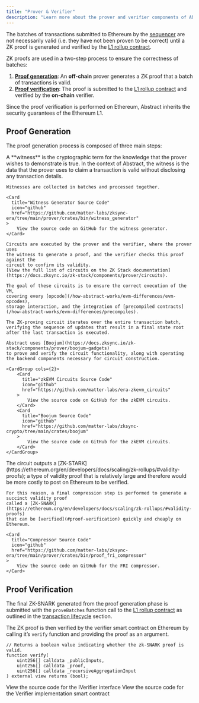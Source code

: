 ```yaml
---
title: "Prover & Verifier"
description: "Learn more about the prover and verifier components of Abstract."
---
```


The batches of transactions submitted to Ethereum by the [sequencer](/how-abstract-works/architecture/components/sequencer)
are not necessarily valid (i.e. they have not been proven to be correct) until a ZK proof is generated
and verified by the [L1 rollup contract](/how-abstract-works/architecture/components/l1-rollup-contracts).

ZK proofs are used in a two-step process to ensure the correctness of batches:

1. **[Proof generation](#proof-generation)**: An **off-chain** prover generates a ZK proof that a batch of transactions is valid.
2. **[Proof verification](#proof-verification)**: The proof is submitted to the [L1 rollup contract](/how-abstract-works/architecture/components/l1-rollup-contracts) and verified by the **on-chain** verifier.

Since the proof verification is performed on Ethereum, Abstract inherits the security guarantees of the Ethereum L1.

## Proof Generation

The proof generation process is composed of three main steps:

<Steps>
  <Step title="Witness Generation">
    A **witness** is the cryptographic term for the knowledge 
    that the prover wishes to demonstrate is true. 
    In the context of Abstract, the witness is the data that the prover uses to claim a transaction is valid without disclosing any transaction details.
  
    Witnesses are collected in batches and processed together.

    <Card
      title="Witness Generator Source Code"
      icon="github"
      href="https://github.com/matter-labs/zksync-era/tree/main/prover/crates/bin/witness_generator"
    >
        View the source code on GitHub for the witness generator.
    </Card>

  </Step>

  <Step title="Circuit Execution">
    
    Circuits are executed by the prover and the verifier, where the prover uses 
    the witness to generate a proof, and the verifier checks this proof against the 
    circuit to confirm its validity.
    [View the full list of circuits on the ZK Stack documentation](https://docs.zksync.io/zk-stack/components/prover/circuits).

    The goal of these circuits is to ensure the correct execution of the VM,
    covering every [opcode](/how-abstract-works/evm-differences/evm-opcodes),
    storage interaction, and the integration of [precompiled contracts](/how-abstract-works/evm-differences/precompiles).

    The ZK-proving circuit iterates over the entire transaction batch,
    verifying the sequence of updates that result in a final state root after the last transaction is executed.

    Abstract uses [Boojum](https://docs.zksync.io/zk-stack/components/prover/boojum-gadgets)
    to prove and verify the circuit functionality, along with operating the backend components necessary for circuit construction.

    <CardGroup cols={2}>
        <Card
          title="zkEVM Circuits Source Code"
          icon="github"
          href="https://github.com/matter-labs/era-zkevm_circuits"
        >
            View the source code on GitHub for the zkEVM circuits.
        </Card>
        <Card
          title="Boojum Source Code"
          icon="github"
          href="https://github.com/matter-labs/zksync-crypto/tree/main/crates/boojum"
        >
            View the source code on GitHub for the zkEVM circuits.
        </Card>
    </CardGroup>

  </Step>

  <Step title="Proof Compression">
    The circuit outputs a 
    [ZK-STARK](https://ethereum.org/en/developers/docs/scaling/zk-rollups/#validity-proofs);
    a type of validity proof that is relatively large and therefore would be more costly 
    to post on Ethereum to be verified.

    For this reason, a final compression step is performed to generate a succinct validity proof
    called a [ZK-SNARK](https://ethereum.org/en/developers/docs/scaling/zk-rollups/#validity-proofs)
    that can be [verified](#proof-verification) quickly and cheaply on Ethereum.

    <Card
      title="Compressor Source Code"
      icon="github"
      href="https://github.com/matter-labs/zksync-era/tree/main/prover/crates/bin/proof_fri_compressor"
    >
        View the source code on GitHub for the FRI compressor.
    </Card>

  </Step>
</Steps>

## Proof Verification

The final ZK-SNARK generated from the proof generation phase is
submitted with the `proveBatches` function call to the
[L1 rollup contract](/how-abstract-works/architecture/components/l1-rollup-contracts) as outlined in the
[transaction lifecycle](/how-abstract-works/architecture/transaction-lifecycle) section.

The ZK proof is then verified by the verifier smart contract on Ethereum by calling
it&rsquo;s `verify` function and providing the proof as an argument.

```solidity
// Returns a boolean value indicating whether the zk-SNARK proof is valid.
function verify(
    uint256[] calldata _publicInputs,
    uint256[] calldata _proof,
    uint256[] calldata _recursiveAggregationInput
) external view returns (bool);
```

<CardGroup cols={2}>
  <Card
    title="IVerifier Interface Source Code"
    icon="github"
    href="https://github.com/matter-labs/era-contracts/blob/main/l1-contracts/contracts/state-transition/chain-interfaces/IVerifier.sol"
  >
    View the source code for the IVerifier interface
  </Card>
  <Card
    title="Verifier Source Code"
    icon="github"
    href="https://github.com/matter-labs/era-contracts/blob/main/l1-contracts/contracts/state-transition/Verifier.sol"
  >
    View the source code for the Verifier implementation smart contract
  </Card>
</CardGroup>
